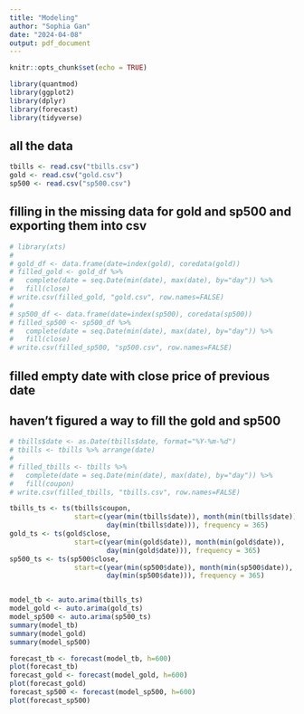 ```yaml
---
title: "Modeling"
author: "Sophia Gan"
date: "2024-04-08"
output: pdf_document
---
```


```r
knitr::opts_chunk$set(echo = TRUE)
```

```r
library(quantmod)
library(ggplot2)
library(dplyr)
library(forecast)
library(tidyverse)
```

## all the data
```r
tbills <- read.csv("tbills.csv")
gold <- read.csv("gold.csv")
sp500 <- read.csv("sp500.csv")
```

## filling in the missing data for gold and sp500 and exporting them into csv
```r
# library(xts)
# 
# gold_df <- data.frame(date=index(gold), coredata(gold))
# filled_gold <- gold_df %>%
#   complete(date = seq.Date(min(date), max(date), by="day")) %>%
#   fill(close)
# write.csv(filled_gold, "gold.csv", row.names=FALSE)
# 
# sp500_df <- data.frame(date=index(sp500), coredata(sp500))
# filled_sp500 <- sp500_df %>%
#   complete(date = seq.Date(min(date), max(date), by="day")) %>%
#   fill(close)
# write.csv(filled_sp500, "sp500.csv", row.names=FALSE)
```


## filled empty date with close price of previous date
## haven't figured a way to fill the gold and sp500
```r
# tbills$date <- as.Date(tbills$date, format="%Y-%m-%d")
# tbills <- tbills %>% arrange(date)
# 
# filled_tbills <- tbills %>%
#   complete(date = seq.Date(min(date), max(date), by="day")) %>%
#   fill(coupon)
# write.csv(filled_tbills, "tbills.csv", row.names=FALSE)
```

```r
tbills_ts <- ts(tbills$coupon, 
                start=c(year(min(tbills$date)), month(min(tbills$date)), 
                        day(min(tbills$date))), frequency = 365)
gold_ts <- ts(gold$close, 
                start=c(year(min(gold$date)), month(min(gold$date)), 
                        day(min(gold$date))), frequency = 365)
sp500_ts <- ts(sp500$close, 
                start=c(year(min(sp500$date)), month(min(sp500$date)), 
                        day(min(sp500$date))), frequency = 365)


model_tb <- auto.arima(tbills_ts)
model_gold <- auto.arima(gold_ts)
model_sp500 <- auto.arima(sp500_ts)
summary(model_tb)
summary(model_gold)
summary(model_sp500)
```

```r
forecast_tb <- forecast(model_tb, h=600)
plot(forecast_tb)
forecast_gold <- forecast(model_gold, h=600)
plot(forecast_gold)
forecast_sp500 <- forecast(model_sp500, h=600)
plot(forecast_sp500)
```

